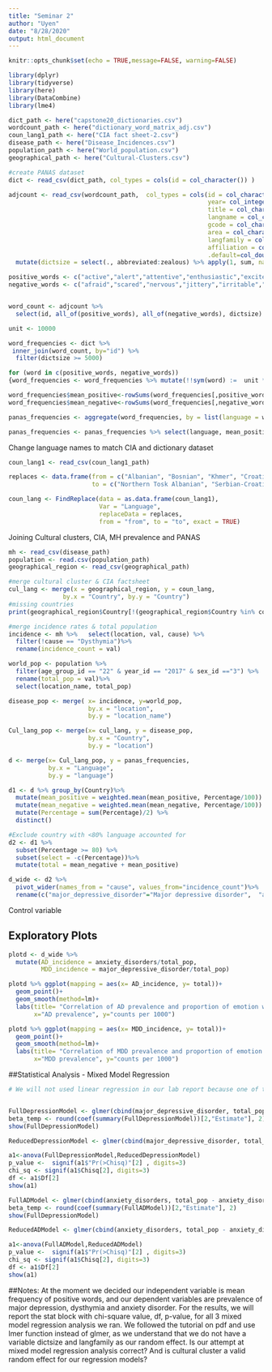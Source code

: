 ---
title: "Seminar 2"
author: "Uyen"
date: "8/28/2020"
output: html_document
---

```{r setup, echo = FALSE, include=TRUE}
knitr::opts_chunk$set(echo = TRUE,message=FALSE, warning=FALSE)
```

``` {r libraries}
library(dplyr)
library(tidyverse)
library(here)
library(DataCombine)
library(lme4)
```

```{r loaddata, include=TRUE, cache=TRUE}
dict_path <- here("capstone20_dictionaries.csv")  
wordcount_path <- here("dictionary_word_matrix_adj.csv") 
coun_lang1_path <- here("CIA fact sheet-2.csv")
disease_path <- here("Disease_Incidences.csv")
population_path <- here("World_population.csv")
geographical_path <- here("Cultural-Clusters.csv")
```

```{r PANAS-dataset, include=TRUE, warning= FALSE}
#create PANAS dataset
dict <- read_csv(dict_path, col_types = cols(id = col_character()) ) 

adjcount <- read_csv(wordcount_path,  col_types = cols(id = col_character(), 
                                                       year= col_integer(), 
                                                       title = col_character(), 
                                                       langname = col_character(), 
                                                       gcode = col_character(), 
                                                       area = col_character(), 
                                                       langfamily = col_character(), 
                                                       affiliation = col_character(), 
                                                       .default=col_double()))  %>% 
  mutate(dictsize = select(., abbreviated:zealous) %>% apply(1, sum, na.rm=TRUE)) 

positive_words <- c("active","alert","attentive","enthusiastic","excited","interested","proud","happy", "joyful","delighted","cheerful","lively","energetic","strong","confident","bold","daring","fearless")
negative_words <- c("afraid","scared","nervous","jittery","irritable","hostile","guilty","ashamed","upset", "distressed","frightened","shaky","angry","disgusted","sad","lonely")


word_count <- adjcount %>% 
  select(id, all_of(positive_words), all_of(negative_words), dictsize) %>% mutate_all(~replace_na(.x, 0))

unit <- 10000

word_frequencies <- dict %>% 
 inner_join(word_count, by="id") %>%
  filter(dictsize >= 5000)

for (word in c(positive_words, negative_words))
{word_frequencies <- word_frequencies %>% mutate(!!sym(word) :=  unit * !!sym(word)/dictsize)}

word_frequencies$mean_positive<-rowSums(word_frequencies[,positive_words])
word_frequencies$mean_negative<-rowSums(word_frequencies[,negative_words])

panas_frequencies <- aggregate(word_frequencies, by = list(language = word_frequencies$langname),FUN = mean)

panas_frequencies <- panas_frequencies %>% select(language, mean_positive, mean_negative)

```

Change language names to match CIA and dictionary dataset
```{r CIA-dataset, include=TRUE,  warning= FALSE}

coun_lang1 <- read_csv(coun_lang1_path)

replaces <- data.frame(from = c("Albanian", "Bosnian", "Khmer", "Croatian", "Serbian", "Arabic", "Mandarin", "Persian", "Mongolian", "Greek", "Hebrew", "Armenian", "Malay", "Kyrgyz"), 
                       to = c("Northern Tosk Albanian", "Serbian-Croatian-Bosnian", "Central Khmer", "Serbian-Croatian-Bosnian", "Serbian-Croatian-Bosnian", "Standard Arabic", "Mandarin Chinese", "Western Farsi", "Halh Mongolian", "Modern Greek", "Modern Hebrew", "Eastern Armenian", "Standard Malay", "Kirghiz"))

coun_lang <- FindReplace(data = as.data.frame(coun_lang1), 
                         Var = "Language", 
                         replaceData = replaces, 
                         from = "from", to = "to", exact = TRUE)
```

Joining Cultural clusters, CIA, MH prevalence and PANAS

```{r Merge-all,  include =TRUE, warning= FALSE}
mh <- read_csv(disease_path)
population <- read.csv(population_path)
geographical_region <- read_csv(geographical_path) 

#merge cultural cluster & CIA factsheet
cul_lang <- merge(x = geographical_region, y = coun_lang, 
               by.x = "Country", by.y = "Country")
#missing countries
print(geographical_region$Country[!(geographical_region$Country %in% coun_lang$Country)])

#merge incidence rates & total population
incidence <- mh %>%   select(location, val, cause) %>% 
  filter(!cause == "Dysthymia")%>%
  rename(incidence_count = val)

world_pop <- population %>% 
  filter(age_group_id == "22" & year_id == "2017" & sex_id =="3") %>%
  rename(total_pop = val)%>%
  select(location_name, total_pop)

disease_pop <- merge( x= incidence, y=world_pop, 
                      by.x = "location", 
                      by.y = "location_name")

Cul_lang_pop <- merge(x= cul_lang, y = disease_pop, 
                      by.x = "Country", 
                      by.y = "location")

d <- merge(x= Cul_lang_pop, y = panas_frequencies, 
           by.x = "Language", 
           by.y = "language")
```

```{r dataset}
d1 <- d %>% group_by(Country)%>% 
  mutate(mean_positive = weighted.mean(mean_positive, Percentage/100)) %>%
  mutate(mean_negative = weighted.mean(mean_negative, Percentage/100)) %>%
  mutate(Percentage = sum(Percentage)/2) %>% 
  distinct()

#Exclude country with <80% language accounted for
d2 <- d1 %>% 
  subset(Percentage >= 80) %>% 
  subset(select = -c(Percentage))%>% 
  mutate(total = mean_negative + mean_positive)

d_wide <- d2 %>% 
  pivot_wider(names_from = "cause", values_from="incidence_count")%>%
  rename(c("major_depressive_disorder"="Major depressive disorder",  "anxiety_disorders" = "Anxiety disorders","cluster" = "Cultural Cluster" ))

```

Control variable



## Exploratory Plots
```{r, include=TRUE}
plotd <- d_wide %>% 
  mutate(AD_incidence = anxiety_disorders/total_pop,
         MDD_incidence = major_depressive_disorder/total_pop) 

plotd %>% ggplot(mapping = aes(x= AD_incidence, y= total))+
  geom_point()+
  geom_smooth(method=lm)+
  labs(title= "Correlation of AD prevalence and proportion of emotion words",
       x="AD prevalence", y="counts per 1000")

plotd %>% ggplot(mapping = aes(x= MDD_incidence, y= total))+
  geom_point()+
  geom_smooth(method=lm)+
  labs(title= "Correlation of MDD prevalence and proportion of emotion words",
       x="MDD prevalence", y="counts per 1000")


```


##Statistical Analysis - Mixed Model Regression
```{r MD regression, include=TRUE}
# We will not used linear regression in our lab report because one of the assumption in linear regression is independence of data, and our country data violate this assumption. Instead, we will use mixed model regression. We found a study that group countries based on cultural clusters (Mensah, Y. M., & Chen, H. Y. (2013). Global clustering of countries by culture–an extension of the GLOBE study.) and we will use this cultural cluster as our random effect for the analysis. 


FullDepressionModel <- glmer(cbind(major_depressive_disorder, total_pop - major_depressive_disorder) ~ mean_positive + (1|cluster), data = d_wide, family = binomial, control=glmerControl(optimizer="bobyqa"))
beta_temp <- round(coef(summary(FullDepressionModel))[2,"Estimate"], 2)
show(FullDepressionModel)

ReducedDepressionModel <- glmer(cbind(major_depressive_disorder, total_pop - major_depressive_disorder) ~ (1|cluster), data = d_wide, family = binomial, control=glmerControl(optimizer="bobyqa"))

a1<-anova(FullDepressionModel,ReducedDepressionModel)
p_value <-  signif(a1$"Pr(>Chisq)"[2] , digits=3)
chi_sq <- signif(a1$Chisq[2], digits=3)
df <- a1$Df[2]
show(a1)

```

```{r AD regression}
FullADModel <- glmer(cbind(anxiety_disorders, total_pop - anxiety_disorders) ~ mean_positive + (1|cluster), data = d_wide, family = binomial, control=glmerControl(optimizer="bobyqa"))
beta_temp <- round(coef(summary(FullADModel))[2,"Estimate"], 2)
show(FullDepressionModel)

ReducedADModel <- glmer(cbind(anxiety_disorders, total_pop - anxiety_disorders) ~ (1|cluster), data = d_wide, family = binomial, control=glmerControl(optimizer="bobyqa"))

a1<-anova(FullADModel,ReducedADModel)
p_value <-  signif(a1$"Pr(>Chisq)"[2] , digits=3)
chi_sq <- signif(a1$Chisq[2], digits=3)
df <- a1$Df[2]
show(a1)
```

##Notes:
At the moment we decided our independent variable is mean frequency of positive words, and our dependent variables are prevalence of major depression, dysthymia and anxiety disorder. For the results, we will report the stat block with chi-square value, df, p-value, for all  3 mixed model regression analysis we ran. We followed the tutorial on pdf and use lmer function instead of glmer, as we understand that we do not have a variable dictsize and langfamily as our random effect. Is our attempt at mixed model regression analysis correct? And is cultural cluster a valid random effect for our regression models? 
